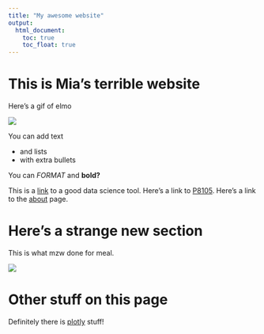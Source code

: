 ```yaml
---
title: "My awesome website"
output: 
  html_document:
    toc: true
    toc_float: true
---
```


# This is Mia's terrible website

Here's a gif of elmo


![](https://media.giphy.com/media/drXGoW1iudhKw/giphy.gif)


You can add text

* and lists
* with extra bullets

You can *FORMAT* and **bold?**

This is a [link](https://www.google.com/) to a good data science tool. Here's a link to [P8105](https://p8105.com). Here's a link to the [about](about.html) page.

# Here's a strange new section

This is what mzw done for meal.

![](images/dishes.jpeg)

# Other stuff on this page

Definitely there is [plotly](plotly.html) stuff!
